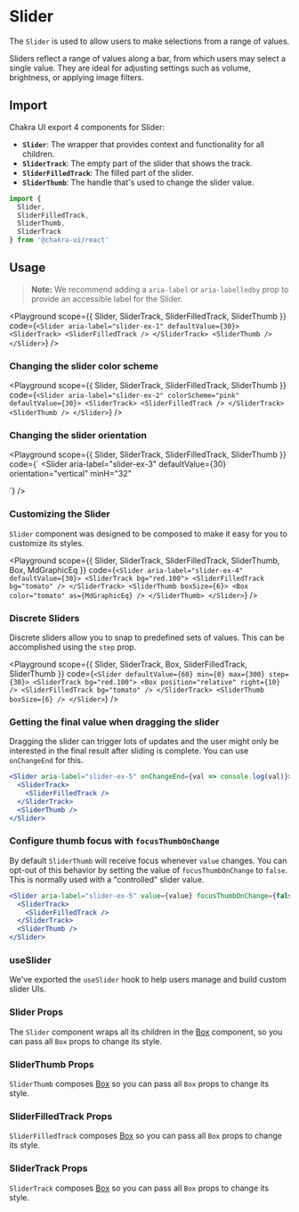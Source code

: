 



# Slider

The `Slider` is used to allow users to make selections from a range of values.

Sliders reflect a range of values along a bar, from which users may select a
single value. They are ideal for adjusting settings such as volume, brightness,
or applying image filters.

## Import

Chakra UI export 4 components for Slider:

- **`Slider`**: The wrapper that provides context and functionality for all
  children.
- **`SliderTrack`**: The empty part of the slider that shows the track.
- **`SliderFilledTrack`**: The filled part of the slider.
- **`SliderThumb`**: The handle that's used to change the slider value.

```js
import {
  Slider,
  SliderFilledTrack,
  SliderThumb,
  SliderTrack
} from '@chakra-ui/react'
```

## Usage

> **Note:** We recommend adding a `aria-label` or `aria-labelledby` prop to
> provide an accessible label for the Slider.

<Playground
  scope={{ Slider, SliderTrack, SliderFilledTrack, SliderThumb }}
  code={`
<Slider aria-label="slider-ex-1" defaultValue={30}>
  <SliderTrack>
    <SliderFilledTrack />
  </SliderTrack>
  <SliderThumb />
</Slider>
`}
/>

### Changing the slider color scheme

<Playground
  scope={{ Slider, SliderTrack, SliderFilledTrack, SliderThumb }}
  code={`
<Slider aria-label="slider-ex-2" colorScheme="pink" defaultValue={30}>
  <SliderTrack>
    <SliderFilledTrack />
  </SliderTrack>
  <SliderThumb />
</Slider>
`}
/>

### Changing the slider orientation

<Playground
  scope={{ Slider, SliderTrack, SliderFilledTrack, SliderThumb }}
  code={`
<Slider
  aria-label="slider-ex-3"
  defaultValue={30}
  orientation="vertical"
  minH="32"
>
  <SliderTrack>
    <SliderFilledTrack />
  </SliderTrack>
  <SliderThumb />
</Slider>
`}
/>

### Customizing the Slider

`Slider` component was designed to be composed to make it easy for you to
customize its styles.

<Playground
  scope={{
    Slider,
    SliderTrack,
    SliderFilledTrack,
    SliderThumb,
    Box,
    MdGraphicEq
  }}
  code={`
<Slider aria-label="slider-ex-4" defaultValue={30}>
  <SliderTrack bg="red.100">
    <SliderFilledTrack bg="tomato" />
  </SliderTrack>
  <SliderThumb boxSize={6}>
    <Box color="tomato" as={MdGraphicEq} />
  </SliderThumb>
</Slider>
`}
/>

### Discrete Sliders

Discrete sliders allow you to snap to predefined sets of values. This can be
accomplished using the `step` prop.

<Playground
  scope={{ Slider, SliderTrack, Box, SliderFilledTrack, SliderThumb }}
  code={`
<Slider defaultValue={60} min={0} max={300} step={30}>
  <SliderTrack bg="red.100">
    <Box position="relative" right={10} />
    <SliderFilledTrack bg="tomato" />
  </SliderTrack>
  <SliderThumb boxSize={6} />
</Slider>
`}
/>

### Getting the final value when dragging the slider

Dragging the slider can trigger lots of updates and the user might only be
interested in the final result after sliding is complete. You can use
`onChangeEnd` for this.

```jsx live=false
<Slider aria-label="slider-ex-5" onChangeEnd={val => console.log(val)}>
  <SliderTrack>
    <SliderFilledTrack />
  </SliderTrack>
  <SliderThumb />
</Slider>
```

### Configure thumb focus with `focusThumbOnChange`

By default `SliderThumb` will receive focus whenever `value` changes. You can
opt-out of this behavior by setting the value of `focusThumbOnChange` to
`false`. This is normally used with a "controlled" slider value.

```jsx live=false
<Slider aria-label="slider-ex-5" value={value} focusThumbOnChange={false}>
  <SliderTrack>
    <SliderFilledTrack />
  </SliderTrack>
  <SliderThumb />
</Slider>
```

### useSlider

We've exported the `useSlider` hook to help users manage and build custom slider
UIs.

### Slider Props

The `Slider` component wraps all its children in the [Box](/docs/layout/box)
component, so you can pass all `Box` props to change its style.

<PropsTable of="Slider" />

### SliderThumb Props

`SliderThumb` composes [Box](/docs/layout/box) so you can pass all `Box` props
to change its style.

### SliderFilledTrack Props

`SliderFilledTrack` composes [Box](/docs/layout/box) so you can pass all `Box`
props to change its style.

### SliderTrack Props

`SliderTrack` composes [Box](/docs/layout/box) so you can pass all `Box` props
to change its style.
